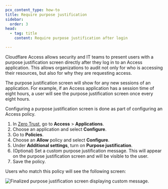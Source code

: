```yaml
---
pcx_content_type: how-to
title: Require purpose justification
sidebar:
  order: 3
head:
  - tag: title
    content: Require purpose justification after login

---
```


Cloudflare Access allows security and IT teams to present users with a purpose justification screen directly after they log in to an Access application. This allows organizations to audit not only for who is accessing their resources, but also for why they are requesting access.

The purpose justification screen will show for any new sessions of an application. For example, if an Access application has a session time of eight hours, a user will see the purpose justification screen once every eight hours.

Configuring a purpose justification screen is done as part of configuring an Access policy.

1. In [Zero Trust](https://one.dash.cloudflare.com), go to **Access** > **Applications**.
2. Choose an application and select **Configure**.
3. Go to **Policies**.
4. Choose an **Allow** policy and select **Configure**.
5. Under **Additional settings**, turn on **Purpose justification**.
6. (Optional) Set a custom purpose justification message. This will appear on the purpose justification screen and will be visible to the user.
7. Save the policy.

Users who match this policy will see the following screen:

![Finalized purpose justification screen displaying custom message.](~/assets/images/cloudflare-one/policies/purpose-justification.png)
